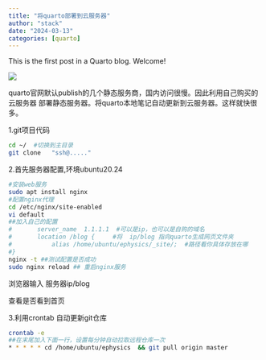 ```yaml
---
title: "将quarto部署到云服务器"
author: "stack"
date: "2024-03-13"
categories: [quarto]
---
```


This is the first post in a Quarto blog. Welcome!

![](../welcome/thumbnail.jpg)


quarto官网默认publish的几个静态服务商，国内访问很慢。因此利用自己购买的云服务器
部署静态服务器。将quarto本地笔记自动更新到云服务器。这样就快很多。

1.git项目代码
```bash
cd ~/  #切换到主目录
git clone   "ssh@....."
```

2.首先服务器配置,环境ubuntu20.24
```bash
#安装web服务
sudo apt install nginx
#配置nginx代理
cd /etc/nginx/site-enabled
vi default
##加入自己的配置
#       server_name  1.1.1.1  #可以是ip，也可以是自购的域名
#       location /blog {     #将  ip/blog 指向quarto生成网页文件夹
#           alias /home/ubuntu/ephysics/_site/;	 #路径看你具体存放在哪
#}
nginx -t ##测试配置是否成功
sudo nginx reload ## 重启nginx服务
```
浏览器输入 服务器ip/blog

查看是否看到首页

3.利用crontab 自动更新git仓库
```bash
crontab -e 
##在末尾加入下面一行，设置每分钟自动拉取远程仓库一次 
* * * * * cd /home/ubuntu/ephysics  && git pull origin master

```





